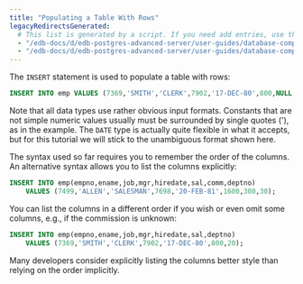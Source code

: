 ```yaml
---
title: "Populating a Table With Rows"
legacyRedirectsGenerated:
  # This list is generated by a script. If you need add entries, use the `legacyRedirects` key.
  - "/edb-docs/d/edb-postgres-advanced-server/user-guides/database-compatibility-for-oracle-developers-guide/9.6/Database_Compatibility_for_Oracle_Developers_Guide_v9.6.1.012.html"
  - "/edb-docs/d/edb-postgres-advanced-server/user-guides/database-compatibility-for-oracle-developers-guide/9.5/Database_Compatibility_for_Oracle_Developers_Guide.1.012.html"
---
```


<div id="populating_a_table_with_rows" class="registered_link"></div>

The `INSERT` statement is used to populate a table with rows:

```sql
INSERT INTO emp VALUES (7369,'SMITH','CLERK',7902,'17-DEC-80',800,NULL,20);
```

Note that all data types use rather obvious input formats. Constants that are not simple numeric values usually must be surrounded by single quotes ('), as in the example. The `DATE` type is actually quite flexible in what it accepts, but for this tutorial we will stick to the unambiguous format shown here.

The syntax used so far requires you to remember the order of the columns. An alternative syntax allows you to list the columns explicitly:

```sql
INSERT INTO emp(empno,ename,job,mgr,hiredate,sal,comm,deptno)
    VALUES (7499,'ALLEN','SALESMAN',7698,'20-FEB-81',1600,300,30);
```

You can list the columns in a different order if you wish or even omit some columns, e.g., if the commission is unknown:

```sql
INSERT INTO emp(empno,ename,job,mgr,hiredate,sal,deptno)
    VALUES (7369,'SMITH','CLERK',7902,'17-DEC-80',800,20);
```

Many developers consider explicitly listing the columns better style than relying on the order implicitly.
